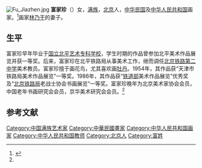 [[File:Fu_Jiazhen.jpg|thumb]]
'''富家珍'''（{{bd|1917年|||}}）女，[[满族|满族]]，[[北京|北京]]人，[[中华民国|中华民国]]及[[中华人民共和国|中华人民共和国]]画家。<ref name=zgmsg>{{Cite web |url=http://www.namoc.org/msg/artists_details.jsp?channelid=75069&primarykeyvalue=METADATAID%3D54193&primaryrecord=1 |title=富家珍，中国美术馆，于2013-04-10查阅 |access-date=2013-04-10 |archive-date=2012-10-30 |archive-url=https://web.archive.org/web/20121030102204/http://namoc.org/msg/artists_details.jsp?channelid=75069&primarykeyvalue=METADATAID%3D54193&primaryrecord=1 |dead-url=yes }}</ref>画家[[林乃干|林乃干]]的妻子。

==生平==
富家珍早年毕业于[[国立北平艺术专科学校|国立北平艺术专科学校]]，学生时期的作品曾参加北平美术作品展览并获一等奖。后来，富家珍在北平铁路局从事美术工作，继而调任[[北京铁路第二中学|北京铁路第二中学]]美术教员。富家珍擅于画花鸟，尤其喜欢画[[牡丹|牡丹]]。1954年，其作品获“天津市铁路局美术作品展览”一等奖。1986年，其作品获“[[中华人民共和国铁道部|铁道部]]美术作品展览”优秀奖及“[[北京铁路局|北京铁路局]]老战士协会书画展览”一等奖。富家珍晚年为北京美术家协会会员，中国老年书画研究会会员，京华美术研究会会员。<ref name=zgmsg/>

==参考文献==
{{reflist}}

{{DEFAULTSORT:Fu富}} 
[[Category:中国满族艺术家|Category:中国满族艺术家]]
[[Category:中華民國畫家|Category:中華民國畫家]]
[[Category:中华人民共和国画家|Category:中华人民共和国画家]]
[[Category:中华人民共和国教师|Category:中华人民共和国教师]]
[[Category:北京人|Category:北京人]]
[[Category:富姓|Category:富姓]]
